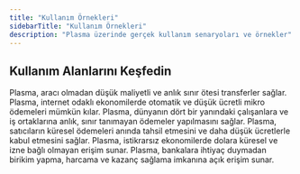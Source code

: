 ```yaml
---
title: "Kullanım Örnekleri"
sidebarTitle: "Kullanım Örnekleri"
description: "Plasma üzerinde gerçek kullanım senaryoları ve örnekler"
---
```



## Kullanım Alanlarını Keşfedin

<CardGroup cols={3}>
  <Card title="Para Transferleri" href="../../payments/learn/use-cases#remittances" img="https://mintlify.s3.us-west-1.amazonaws.com/plasma-97e11032/images/Generic12.png">
    Plasma, aracı olmadan düşük maliyetli ve anlık sınır ötesi transferler sağlar.
  </Card>

  <Card title="Mikro Ödemeler" href="../../payments/learn/use-cases#micropayments" img="https://mintlify.s3.us-west-1.amazonaws.com/plasma-97e11032/images/Generic10.png">
    Plasma, internet odaklı ekonomilerde otomatik ve düşük ücretli mikro ödemeleri mümkün kılar.
  </Card>

  <Card title="Küresel Ödemeler" href="../../payments/learn/use-cases#global-payouts" img="https://mintlify.s3.us-west-1.amazonaws.com/plasma-97e11032/images/Generic11.png">
    Plasma, dünyanın dört bir yanındaki çalışanlara ve iş ortaklarına anlık, sınır tanımayan ödemeler yapılmasını sağlar.
  </Card>

  <Card title="Ticaret Kabulü" href="../../payments/learn/use-cases#merchant-acceptance" img="https://mintlify.s3.us-west-1.amazonaws.com/plasma-97e11032/images/Payment2.png">
    Plasma, satıcıların küresel ödemeleri anında tahsil etmesini ve daha düşük ücretlerle kabul etmesini sağlar.
  </Card>

  <Card title="Dolara Erişim" href="../../payments/learn/use-cases#dollar-access" img="https://mintlify.s3.us-west-1.amazonaws.com/plasma-97e11032/images/nativeFeatures1.png">
    Plasma, istikrarsız ekonomilerde dolara küresel ve izne bağlı olmayan erişim sunar.
  </Card>

  <Card title="İzinsiz Bankacılık" href="../../payments/learn/use-cases#permissionless-banking" img="https://mintlify.s3.us-west-1.amazonaws.com/plasma-97e11032/images/CaseStudies1.png">
    Plasma, bankalara ihtiyaç duymadan birikim yapma, harcama ve kazanç sağlama imkanına açık erişim sunar.
  </Card>
</CardGroup>
